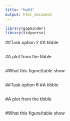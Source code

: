 ```yaml
---
title: "hw03"
output: html_document
---
```


```r
library(gapminder)
library(tidyverse)
```

##Task option 2
#A tibble
<!-- -->
```r

```

#A plot from the tibble
<!-- -->
```r

```

#What this figure/table show
<!-- -->
```r

```


##Task option 6
#A tibble
<!-- -->
```r

```

#A plot from the tibble
<!-- -->
```r

```

#What this figure/table show
<!-- -->
```r

```

